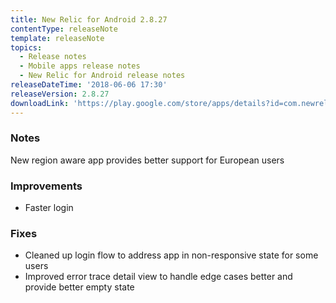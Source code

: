 ```yaml
---
title: New Relic for Android 2.8.27
contentType: releaseNote
template: releaseNote
topics:
  - Release notes
  - Mobile apps release notes
  - New Relic for Android release notes
releaseDateTime: '2018-06-06 17:30'
releaseVersion: 2.8.27
downloadLink: 'https://play.google.com/store/apps/details?id=com.newrelic.rpm&hl=en'
---
```


### Notes

New region aware app provides better support for European users

### Improvements

* Faster login

### Fixes

* Cleaned up login flow to address app in non-responsive state for some users
* Improved error trace detail view to handle edge cases better and provide better empty state
